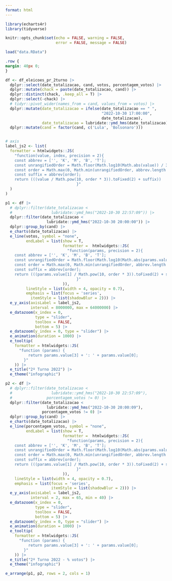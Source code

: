 ```yaml
---
format: html
---
```


```r

library(echarts4r)
library(tidyverse)

knitr::opts_chunk$set(echo = FALSE, warning = FALSE,
                      error = FALSE, message = FALSE)

load("data.RData")

```

```css
.row {
margin: 40px 0;
}
```

```r

df <- df_eleicoes_pr_2turno |> 
  dplyr::select(date_totalizacao, cand, votos, porcentagem_votos) |> 
  dplyr::mutate(chack = paste(date_totalizacao, cand)) |> 
  dplyr::distinct(chack, .keep_all = T) |> 
  dplyr::select(-chack) |> 
  # tidyr::pivot_wider(names_from = cand, values_from = votos) |> 
  dplyr::mutate(date_totalizacao = ifelse(date_totalizacao == " ",
                                          "2022-10-30 17:00:00",
                                          date_totalizacao),
                date_totalizacao = lubridate::ymd_hms(date_totalizacao)) |> 
  dplyr::mutate(cand = factor(cand, c('Lula', 'Bolsonaro')))


# axis
label_js2 <- list(
  formatter = htmlwidgets::JS(
    "function(value, index, precision = 2){
    const abbrev = ['', 'K', 'M', 'B', 'T'];
    const unrangifiedOrder = Math.floor(Math.log10(Math.abs(value)) / 3)
    const order = Math.max(0, Math.min(unrangifiedOrder, abbrev.length -1 ))
    const suffix = abbrev[order];
    return (((value / Math.pow(10, order * 3)).toFixed(2) + suffix))
                               }"
  )
)

p1 <- df |> 
  # dplyr::filter(date_totalizacao < 
  #                 lubridate::ymd_hms("2022-10-30 22:57:09")) |> 
  dplyr::filter(date_totalizacao < 
                  lubridate::ymd_hms("2022-10-30 20:00:00")) |> 
  dplyr::group_by(cand) |> 
  e_charts(date_totalizacao) |> 
  e_line(votos, symbol = "none",
         endLabel = list(show = T,
                         formatter =  htmlwidgets::JS(
                           "function(params, precision = 2){
    const abbrev = ['', 'K', 'M', 'B', 'T'];
    const unrangifiedOrder = Math.floor(Math.log10(Math.abs(params.value[1])) / 3)
    const order = Math.max(0, Math.min(unrangifiedOrder, abbrev.length -1 ))
    const suffix = abbrev[order];
    return (((params.value[1] / Math.pow(10, order * 3)).toFixed(2) + suffix))
                               }"
                         )),
         lineStyle = list(width = 4, opacity = 0.7),
         emphasis = list(focus = 'series',
           itemStyle = list(shadowBlur = 2))) |> 
  e_y_axis(axisLabel = label_js2, 
           interval = 8000000, max = 64000000) |> 
  e_datazoom(x_index = 0,
             type = "slider", 
             toolbox = FALSE,
             bottom = 5) |> 
  e_datazoom(y_index = 0, type = "slider") |> 
  e_animation(duration = 1000) |> 
  e_tooltip(
    formatter = htmlwidgets::JS(
      "function (params) {
          return params.value[3] + ': ' + params.value[0];
        }"
    )) |> 
  e_title("2º Turno 2022") |> 
  e_theme("infographic")

p2 <- df |> 
  # dplyr::filter(date_totalizacao < 
  #                 lubridate::ymd_hms("2022-10-30 22:57:09"),
  #               porcentagem_votos != 0) |> 
  dplyr::filter(date_totalizacao < 
                  lubridate::ymd_hms("2022-10-30 20:00:09"),
                porcentagem_votos != 0) |> 
  dplyr::group_by(cand) |> 
  e_charts(date_totalizacao) |> 
  e_line(porcentagem_votos, symbol = "none",
         endLabel = list(show = T,
                         formatter =  htmlwidgets::JS(
                           "function(params, precision = 2){
    const abbrev = ['', 'K', 'M', 'B', 'T'];
    const unrangifiedOrder = Math.floor(Math.log10(Math.abs(params.value[1])) / 3)
    const order = Math.max(0, Math.min(unrangifiedOrder, abbrev.length -1 ))
    const suffix = abbrev[order];
    return (((params.value[1] / Math.pow(10, order * 3)).toFixed(2) + suffix))
                               }"
                         )),
    lineStyle = list(width = 4, opacity = 0.7),
    emphasis = list(focus = 'series',
                    itemStyle = list(shadowBlur = 2))) |> 
  e_y_axis(axisLabel = label_js2, 
           interval = 2, max = 65, min = 40) |> 
  e_datazoom(x_index = 0,
             type = "slider", 
             toolbox = FALSE,
             bottom = 5) |> 
  e_datazoom(y_index = 0, type = "slider") |> 
  e_animation(duration = 1000) |> 
  e_tooltip(
    formatter = htmlwidgets::JS(
      "function (params) {
          return params.value[3] + ': ' + params.value[0];
        }"
    )) |> 
  e_title("2º Turno 2022 - % votos") |> 
  e_theme("infographic")

e_arrange(p1, p2, rows = 2, cols = 1)

```
